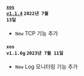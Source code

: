 #### <code class='changelog-service'><a href="https://docs.whatap.io/release-notes/xos/xos-1_1_4">xos v1.1.4</a></code> <code class='changelog-date'>2022년 7월 13일</code>

- <code class="New">New</code> TCP 기능 추가

#### <code class='changelog-service'>xos v1.1.6g</code> <code class='changelog-date'>2023년 7월 11일</code>

- <code class="New">New</code> Log 모니터링 기능 추가

